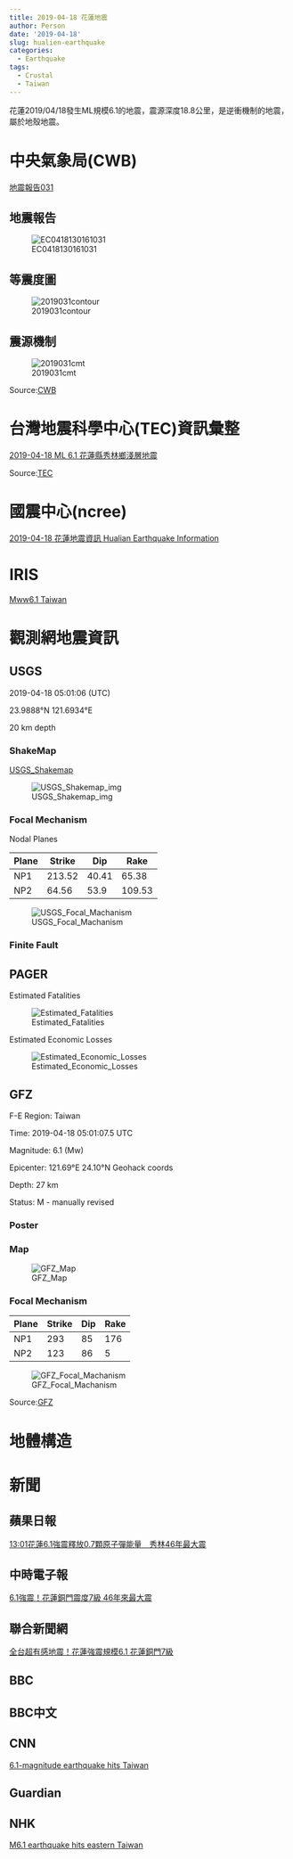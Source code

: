 ```yaml
---
title: 2019-04-18 花蓮地震
author: Person
date: '2019-04-18'
slug: hualien-earthquake
categories:
  - Earthquake
tags:
  - Crustal
  - Taiwan
---
```


花蓮2019/04/18發生ML規模6.1的地震，震源深度18.8公里，是逆衝機制的地震，屬於地殼地震。


# 中央氣象局(CWB)

[地震報告031](https://www.cwb.gov.tw/V7/earthquake/Data/quake/EC0418130161031.htm)

## 地震報告

![EC0418130161031](images/20190418/EC0418130161031.gif)


## 等震度圖

![2019031contour](images/20190418/2019031contour.gif)


## 震源機制

![2019031cmt](images/20190418/2019031cmt.gif)


Source:[CWB](http://www.cwb.gov.tw/V7/index.htm)


# 台灣地震科學中心(TEC)資訊彙整

[2019-04-18 ML 6.1 花蓮縣秀林鄉淺層地震](http://tec.earth.sinica.edu.tw/new_web/upload/news/EQfile/2019-04-18_M6.1.pdf)


Source:[TEC](http://tec.earth.sinica.edu.tw/new_web/index.php)


# 國震中心(ncree)

[2019-04-18 花蓮地震資訊 Hualian Earthquake Information](https://www.ncree.org/EarthquakeInfo/20190418_%E8%8A%B1%E8%93%AE%E5%9C%B0%E9%9C%87%E5%BD%99%E6%95%B4%E7%B0%A1%E5%A0%B1_V3.2.pdf)


# IRIS

[Mww6.1 Taiwan](http://ds.iris.edu/ds/nodes/dmc/tools/event/11027165)


# 觀測網地震資訊

## USGS
2019-04-18 05:01:06 (UTC)

23.9888°N 121.6934°E

20 km depth

### ShakeMap

[USGS_Shakemap](https://earthquake.usgs.gov/earthquakes/eventpage/us700038c1/shakemap/intensity)

![USGS_Shakemap_img](images/20190418/us700038c1_intensity.jpg)

### Focal Mechanism

Nodal Planes

| Plane | Strike | Dip  | Rake |
| ----- | ------ | ---- | ---- |
| NP1   | 213.52 | 40.41  | 65.38  |
| NP2   | 64.56 | 53.9  | 109.53  |

![USGS_Focal_Machanism](images/20190418/us700038c1_moment-tensor.png)

### Finite Fault



## PAGER

Estimated Fatalities

![Estimated_Fatalities](images/20190418/us700038c1_alertfatal_small.png)

Estimated Economic Losses

![Estimated_Economic_Losses](images/20190418/us700038c1_alertecon_small.png)


## GFZ

F-E Region:	Taiwan	

Time:	2019-04-18 05:01:07.5 UTC

Magnitude:	6.1 (Mw)

Epicenter:	121.69°E  24.10°N  Geohack coords

Depth:	27 km

Status:	M - manually revised


### Poster


### Map
![GFZ_Map](images/20190418/gfz2019hnwt.jpg)

### Focal Mechanism

| Plane | Strike | Dip  | Rake |
| ----- | ------ | ---- | ---- |
| NP1   | 293    |  85  | 176  |
| NP2   | 123    |  86  | 5    |


![GFZ_Focal_Machanism](images/20190418/gfz2019hnwt_bb.png)

Source:[GFZ](http://geofon.gfz-potsdam.de/eqinfo/event.php?id=gfz2019hnwt)

# 地體構造



# 新聞

## 蘋果日報
[13:01花蓮6.1強震釋放0.7顆原子彈能量　秀林46年最大震](https://tw.appledaily.com/new/realtime/20190418/1552633/)

## 中時電子報
[6.1強震！花蓮銅門震度7級 46年來最大震](https://www.chinatimes.com/realtimenews/20190418002137-260405?chdtv)

## 聯合新聞網
[全台超有感地震！花蓮強震規模6.1 花蓮銅門7級](https://udn.com/news/story/7266/3763062)

## BBC

## BBC中文

## CNN
[6.1-magnitude earthquake hits Taiwan](http://cnnphilippines.com/world/2019/4/18/Taiwan-earthquake.html)

## Guardian

## NHK
[M6.1 earthquake hits eastern Taiwan](https://www3.nhk.or.jp/nhkworld/en/news/20190418_30/)



